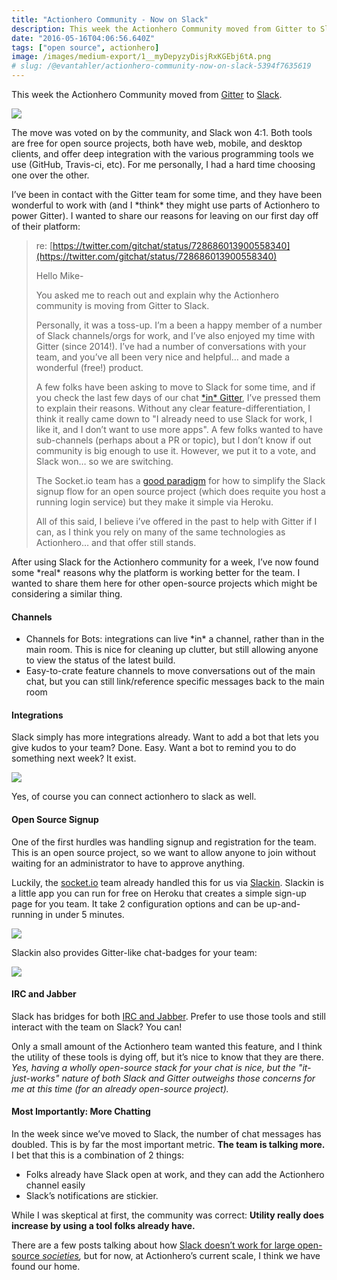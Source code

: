 ```yaml
---
title: "Actionhero Community - Now on Slack"
description: This week the Actionhero Community moved from Gitter to Slack
date: "2016-05-16T04:06:56.640Z"
tags: ["open source", actionhero]
image: /images/medium-export/1__myDepyzyDisjRxKGEbj6tA.png
# slug: /@evantahler/actionhero-community-now-on-slack-5394f7635619
---
```


This week the Actionhero Community moved from [Gitter](https://gitter.im) to [Slack](https://slack.com/).

![](/images/medium-export/1__myDepyzyDisjRxKGEbj6tA.png)

The move was voted on by the community, and Slack won 4:1. Both tools are free for open source projects, both have web, mobile, and desktop clients, and offer deep integration with the various programming tools we use (GitHub, Travis-ci, etc). For me personally, I had a hard time choosing one over the other.

I’ve been in contact with the Gitter team for some time, and they have been wonderful to work with (and I \*think\* they might use parts of Actionhero to power Gitter). I wanted to share our reasons for leaving on our first day off of their platform:

> re: [https://twitter.com/gitchat/status/728686013900558340](https://twitter.com/gitchat/status/728686013900558340)
>
> Hello Mike-
>
> You asked me to reach out and explain why the Actionhero community is moving from Gitter to Slack.
>
> Personally, it was a toss-up. I’m a been a happy member of a number of Slack channels/orgs for work, and I’ve also enjoyed my time with Gitter (since 2014!). I’ve had a number of conversations with your team, and you’ve all been very nice and helpful… and made a wonderful (free!) product.
>
> A few folks have been asking to move to Slack for some time, and if you check the last few days of our chat [\*in\* Gitter](https://gitter.im/evantahler/actionhero), I’ve pressed them to explain their reasons. Without any clear feature-differentiation, I think it really came down to "I already need to use Slack for work, I like it, and I don’t want to use more apps". A few folks wanted to have sub-channels (perhaps about a PR or topic), but I don’t know if out community is big enough to use it. However, we put it to a vote, and Slack won… so we are switching.
>
> The Socket.io team has a [good paradigm](http://rauchg.com/slackin/) for how to simplify the Slack signup flow for an open source project (which does requite you host a running login service) but they make it simple via Heroku.
>
> All of this said, I believe i’ve offered in the past to help with Gitter if I can, as I think you rely on many of the same technologies as Actionhero… and that offer still stands.

After using Slack for the Actionhero community for a week, I’ve now found some \*real\* reasons why the platform is working better for the team. I wanted to share them here for other open-source projects which might be considering a similar thing.

#### Channels

- Channels for Bots: integrations can live \*in\* a channel, rather than in the main room. This is nice for cleaning up clutter, but still allowing anyone to view the status of the latest build.
- Easy-to-crate feature channels to move conversations out of the main chat, but you can still link/reference specific messages back to the main room

#### Integrations

Slack simply has more integrations already. Want to add a bot that lets you give kudos to your team? Done. Easy. Want a bot to remind you to do something next week? It exist.

![](/images/medium-export/1__BKTSuf4weUBzI9kbAVi3mw.png)

Yes, of course you can connect actionhero to slack as well.

#### Open Source Signup

One of the first hurdles was handling signup and registration for the team. This is an open source project, so we want to allow anyone to join without waiting for an administrator to have to approve anything.

Luckily, the [socket.io](http://socket.io) team already handled this for us via [Slackin](http://rauchg.com/slackin/). Slackin is a little app you can run for free on Heroku that creates a simple sign-up page for you team. It take 2 configuration options and can be up-and-running in under 5 minutes.

![](/images/medium-export/1__4OtTLNR66ejWmlnUPIKe9A.png)

Slackin also provides Gitter-like chat-badges for your team:

![](/images/medium-export/1__v9SZ7TrbRP9jnZlwh1LSxQ.png)

#### IRC and Jabber

Slack has bridges for both [IRC and Jabber](https://get.slack.help/hc/en-us/articles/201727913-Connecting-to-Slack-over-IRC-and-XMPP). Prefer to use those tools and still interact with the team on Slack? You can!

Only a small amount of the Actionhero team wanted this feature, and I think the utility of these tools is dying off, but it’s nice to know that they are there. _Yes, having a wholly open-source stack for your chat is nice, but the "it-just-works" nature of both Slack and Gitter outweighs those concerns for me at this time (for an already open-source project)._

#### Most Importantly: More Chatting

In the week since we’ve moved to Slack, the number of chat messages has doubled. This is by far the most important metric. **The team is talking more.** I bet that this is a combination of 2 things:

- Folks already have Slack open at work, and they can add the Actionhero channel easily
- Slack’s notifications are stickier.

While I was skeptical at first, the community was correct: **Utility really does increase by using a tool folks already have.**

There are a few posts talking about how [Slack doesn’t work for large open-source _societies_](https://medium.freecodecamp.com/so-yeah-we-tried-slack-and-we-deeply-regretted-it-391bcc714c81#.kbxojwyny)_,_ but for now, at Actionhero’s current scale, I think we have found our home.
